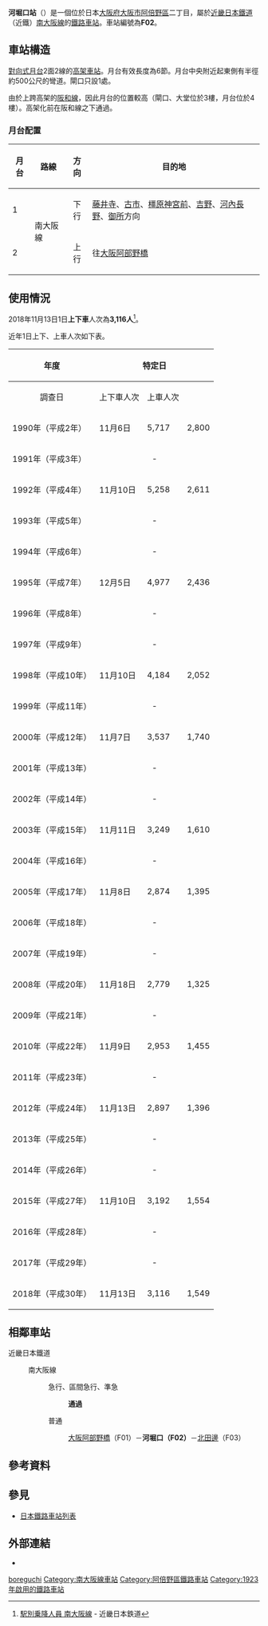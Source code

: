 {{日本車站資訊
|公司色     = #c03
|文字色     = 
|站名       = 河堀口站
|圖片       = Koboreguchi Station.jpg
|圖片說明   = 河堀口站<br/>車站西北跨過阪和線的高架橋。
|日文原名   = 河堀口
|平假名     = こぼれぐち
|羅馬拼音   = Koboreguchi
|電報略號   = コホレ
|所在地     = {{JPN}}[[大阪府|大阪府]][[大阪市|大阪市]][[阿倍野區|阿倍野區]]{{link-ja|天王寺町南|天王寺町南}}二丁目24番1號
|坐標       = {{coord|34|38|28.86|N|135|31|26.21|E|display=inline,title}}
|車站構造   = [[高架車站|高架車站]]
|月台配置   = 2面2線
|啟用年月日 = 1923年（[[大正|大正]]12年）10月16日
|廢站年月日 = 
|乘客人數   = 
|上下車人次 = 3,116
|統計年度   = 2018年
|轉車       = 
|備註       = 
|adjacent = {{Adjacent stations|system=近畿日本鐵道|line=F南大阪線|left=大阪阿部野橋|right=北田邊|note-left=F01<br />1.0km|note-mid={{近鐵車站編號|F|02}}<br />距離[[大阪阿部野橋站|大阪阿部野橋]]1.0km|note-right=F03<br />1.1km}}
}}
'''河堀口站'''（{{jpn|j=河堀口駅|hg=こぼれぐちえき|rm=Koboreguchi eki|f=y}}）是一個位於日本[[大阪府|大阪府]][[大阪市|大阪市]][[阿倍野區|阿倍野區]]{{link-ja|天王寺町南|天王寺町南}}二丁目，屬於[[近畿日本鐵道|近畿日本鐵道]]（近鐵）[[南大阪線|南大阪線]]的[[鐵路車站|鐵路車站]]。車站編號為'''F02'''。
== 車站構造 ==
[[對向式月台|對向式月台]]2面2線的[[高架車站|高架車站]]。月台有效長度為6節。月台中央附近起東側有半徑約500公尺的彎道。閘口只設1處。

由於上跨高架的[[阪和線|阪和線]]，因此月台的位置較高（閘口、大堂位於3樓，月台位於4樓）。高架化前在阪和線之下通過。

=== 月台配置 ===
{| class="wikitable"
!月台!!路線!!方向!!目的地
|-
! 1
|rowspan=2| {{近鐵車站編號|F}} 南大阪線
| style="text-align:center" | 下行
| [[藤井寺站|藤井寺]]、[[古市站_(大阪府)|古市]]、[[橿原神宮前站|橿原神宮前]]、[[吉野站_(奈良縣)|吉野]]、[[河內長野站|河內長野]]、[[近鐵御所站|御所]]方向
|-
! 2
| style="text-align:center" | 上行
| 往[[大阪阿部野橋站|大阪阿部野橋]]
|}
<!--上記の行先表記は、ホーム上の案内標識に合わせた--->

== 使用情況 ==
2018年11月13日1日'''上下車'''人次為'''3,116人'''<ref>[https://www.kintetsu.co.jp/tetsudo/e.html#01 駅別乗降人員 南大阪線] {{Wayback|url=https://www.kintetsu.co.jp/tetsudo/e.html#01 |date=20200218154410 }} - 近畿日本鉄道</ref>。

近年1日上下、上車人次如下表。
{| class="wikitable" style="text-align:right;"
|-
!rowspan="2"|年度
!style="text-align:center;" colspan="3"|特定日
!style="text-align:center;" rowspan="2"|1日平均<br/>上車人次<ref>大阪市統計書</ref> 
!rowspan="2"|來源
|-
!style="text-align:center;" colspan="1"|調查日
!style="text-align:center;" colspan="1"|上下車人次
!style="text-align:center;" colspan="1"|上車人次
|-
|1990年（平成{{0}}2年）
| 11月{{0}}6日 || 5,717 || 2,800
|2,151
|<ref>{{PDFlink|[http://www.pref.osaka.lg.jp/attach/3355/00088143/tn1991n110.pdf 大阪府統計年鑑（平成3年）]}}</ref>
|-
|1991年（平成{{0}}3年）
|colspan="3" style="text-align:center;"| -
|2,330
|
|-
|1992年（平成{{0}}4年）
| 11月10日 || 5,258 || 2,611
|2,042
|<ref>{{PDFlink|[http://www.pref.osaka.lg.jp/attach/3355/00085641/tn1993n110.pdf 大阪府統計年鑑（平成5年）]}}</ref>
|-
|1993年（平成{{0}}5年）
|colspan="3" style="text-align:center;"| -
|2,049
|
|-
|1994年（平成{{0}}6年）
|colspan="3" style="text-align:center;"| -
|1,978
|
|-
|1995年（平成{{0}}7年）
| 12月{{0}}5日 || 4,977 || 2,436
|1,982
|<ref>{{PDFlink|[http://www.pref.osaka.lg.jp/attach/3355/00085307/tn1996n110.pdf 大阪府統計年鑑（平成8年）]}}</ref>
|-
|1996年（平成{{0}}8年）
|colspan="3" style="text-align:center;"| -
|1,870
|
|-
|1997年（平成{{0}}9年）
|colspan="3" style="text-align:center;"| -
|1,794
|
|-
|1998年（平成10年）
| 11月10日 || 4,184 || 2,052
|1,656
|<ref>{{PDFlink|[http://www.pref.osaka.lg.jp/attach/3355/00085083/tn1999n110.pdf 大阪府統計年鑑（平成11年）]}}</ref>
|-
|1999年（平成11年）
|colspan="3" style="text-align:center;"| -
|1,488
|
|-
|2000年（平成12年）
| 11月{{0}}7日 || 3,537 || 1,740
|1,445
|<ref>{{PDFlink|[http://www.pref.osaka.lg.jp/attach/3355/00076905/tn01n110.pdf 大阪府統計年鑑（平成13年）]}}</ref>
|-
|2001年（平成13年）
|colspan="3" style="text-align:center;"| -
|1,383
|
|-
|2002年（平成14年）
|colspan="3" style="text-align:center;"| -
|1,221
|
|-
|2003年（平成15年）
| 11月11日 || 3,249 || 1,610
|1,121
|<ref>{{PDFlink|[http://www.pref.osaka.lg.jp/attach/3355/00076902/tn04n110.pdf 大阪府統計年鑑（平成16年）]}}</ref>
|-
|2004年（平成16年）
|colspan="3" style="text-align:center;"| -
|1,054
|
|-
|2005年（平成17年）
| 11月{{0}}8日 || 2,874 || 1,395
|1,016
|<ref>{{PDFlink|[http://www.pref.osaka.lg.jp/attach/3355/00076900/tn06n110.pdf 大阪府統計年鑑（平成18年）]}}</ref>
|-
|2006年（平成18年）
|colspan="3" style="text-align:center;"| -
|1,008
|
|-
|2007年（平成19年）
|colspan="3" style="text-align:center;"| -
|983
|
|-
|2008年（平成20年）
| 11月18日 || 2,779 || 1,325
|977
|<ref>{{PDFlink|[http://www.pref.osaka.lg.jp/attach/3355/00064556/tn09n090.pdf 大阪府統計年鑑（平成21年）]}}</ref>
|-
|2009年（平成21年）
|colspan="3" style="text-align:center;"| -
|915
|
|-
|2010年（平成22年）
| 11月{{0}}9日 || 2,953 || 1,455
|884
|<ref>{{PDFlink|[http://www.pref.osaka.lg.jp/attach/3355/00093411/tn2011n090.pdf 大阪府統計年鑑（平成23年）]}}</ref>
|-
|2011年（平成23年）
|colspan="3" style="text-align:center;"| -
|922
|
|-
|2012年（平成24年）
| 11月13日 || 2,897 || 1,396
|981
|<ref>{{PDFlink|[http://www.pref.osaka.lg.jp/attach/3355/00144873/tn2013n09.pdf 大阪府統計年鑑（平成25年）]}}</ref>
|-
|2013年（平成25年）
|colspan="3" style="text-align:center;"| -
|1,034
|
|-
|2014年（平成26年）
|colspan="3" style="text-align:center;"| -
|1,134
|
|-
|2015年（平成27年）
| 11月10日 || 3,192 || 1,554
|1,177
|<ref>{{PDFlink|[http://www.pref.osaka.lg.jp/attach/3355/00242803/tn2016n09.pdf 大阪府統計年鑑（平成28年）]}}</ref>
|-
|2016年（平成28年）
|style="text-align:center;" colspan="3"| -
|1,200
|
|-
|2017年（平成29年）
|colspan="3" style="text-align:center;"| - 
|1,190
|
|-
|2018年（平成30年）
| 11月13日 || 3,116 || 1,549
|1,311
|<ref>{{PDFlink|[http://www.pref.osaka.lg.jp/attach/3355/00357824/n2019-09.pdf 大阪府統計年鑑（令和元年）]}}</ref>
|}
== 相鄰車站 ==
;近畿日本鐵道
:{{近鐵車站編號|F}} 南大阪線
::{{Color|#ff8000|■}}急行、{{Color|red|■}}區間急行、{{Color|#009933|■}}準急
:::'''通過'''
::{{Color|#0033cc|■}}普通
:::[[大阪阿部野橋站|大阪阿部野橋]]（F01）－'''河堀口（F02）'''－[[北田邊站|北田邊]]（F03）

== 參考資料 ==
{{reflist}}

== 參見 ==
* [[日本鐵路車站列表|日本鐵路車站列表]]

== 外部連結 ==
* {{外部連結/近畿日本鐵道車站|07006|河堀口}}

{{南大阪線}}

{{DEFAULTSORT:Koboreguchi}}
[[Category:日本鐵路車站_Ko|boreguchi]]
[[Category:南大阪線車站|Category:南大阪線車站]]
[[Category:阿倍野區鐵路車站|Category:阿倍野區鐵路車站]]
[[Category:1923年啟用的鐵路車站|Category:1923年啟用的鐵路車站]]